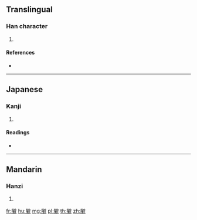 {{character info/new}}
==Translingual==

===Han character===
{{Han char|rn=170|rad=阜|as=13|sn=16|four=|canj=NLSRJ}}

# {{defn|Han|sort=阜13}}

====References====
* {{Han ref|kx=1360.400|dkj=41867|hdz=64161.080|uh=96A6|ud=38566}}

----

==Japanese==

===Kanji===
{{ja-kanji|grade=|rs=阜13}}

# {{defn|lang=ja|sort=阜13}}

====Readings====
* {{ja-readings|on=[[へい]] (hei), [[ひ]] (hi), [[び]] (bi)|kun=[[ひめがき]] (himegaki)}}

----

==Mandarin==

===Hanzi===
{{cmn-hanzi|pin=[[pǐ]] ([[pi3]])|wg=p'i<sup>3</sup>}}

# {{defn|lang=cmn|sort=阜13}}

[[fr:隦]]
[[hu:隦]]
[[mg:隦]]
[[pl:隦]]
[[th:隦]]
[[zh:隦]]